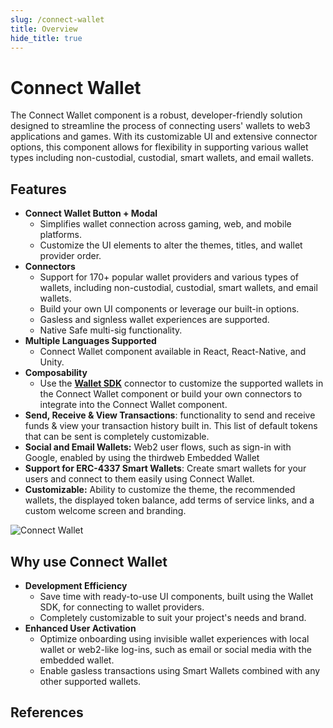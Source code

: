 ```yaml
---
slug: /connect-wallet
title: Overview
hide_title: true
---
```



# Connect Wallet

The Connect Wallet component is a robust, developer-friendly solution designed to streamline the process of connecting users' wallets to web3 applications and games. With its customizable UI and extensive connector options, this component allows for flexibility in supporting various wallet types including non-custodial, custodial, smart wallets, and email wallets.

## **Features**

- **Connect Wallet Button + Modal**
  - Simplifies wallet connection across gaming, web, and mobile platforms.
  - Customize the UI elements to alter the themes, titles, and wallet provider order.
- **Connectors**
  - Support for 170+ popular wallet providers and various types of wallets, including non-custodial, custodial, smart wallets, and email wallets.
  - Build your own UI components or leverage our built-in options.
  - Gasless and signless wallet experiences are supported.
  - Native Safe multi-sig functionality.
- **Multiple Languages Supported**
  - Connect Wallet component available in React, React-Native, and Unity.
- **Composability**
  - Use the **[Wallet SDK](https://portal.thirdweb.com/wallet)** connector to customize the supported wallets in the Connect Wallet component or build your own connectors to integrate into the Connect Wallet component.
- **Send, Receive & View Transactions**: functionality to send and receive funds & view your transaction history built in. This list of default tokens that can be sent is completely customizable.
- **Social and Email Wallets:** Web2 user flows, such as sign-in with Google, enabled by using the thirdweb Embedded Wallet
- **Support for ERC-4337 Smart Wallets**: Create smart wallets for your users and connect to them easily using Connect Wallet.
- **Customizable:** Ability to customize the theme, the recommended wallets, the displayed token balance, add terms of service links, and a custom welcome screen and branding.

![Connect Wallet](./assets/narrow-wide.png)

## Why use Connect Wallet

- **Development Efficiency**
  - Save time with ready-to-use UI components, built using the Wallet SDK, for connecting to wallet providers.
  - Completely customizable to suit your project's needs and brand.
- **Enhanced User Activation**
  - Optimize onboarding using invisible wallet experiences with local wallet or web2-like log-ins, such as email or social media with the embedded wallet.
  - Enable gasless transactions using Smart Wallets combined with any other supported wallets.

## References

<div className="row" style={{ marginBottom: 12, padding: 8, paddingTop: 0 }}>
  <div className="col col--4" style={{ padding: 8 }}>
    <QuickstartCard
      name="React"
      link="/react/react.connectwallet"
      image="/assets/languages/react.png"
      description="Using Connect Wallet in React apps."
    />
  </div>
  <div className="col col--4" style={{ padding: 8 }}>
    <QuickstartCard
      name="React-Native"
      link="/react-native/react-native.connectwallet"
      image="/assets/languages/react-native.png"
      description="Using Connect Wallet in mobile apps"
    />
  </div>
  <div className="col col--4" style={{ padding: 8 }}>
    <QuickstartCard
      name="Unity"
      link="/unity/connectwallet"
      image="/assets/languages/unity.webp"
      description="Using Connect Wallet in Unity Games."
    />
  </div>
</div>
